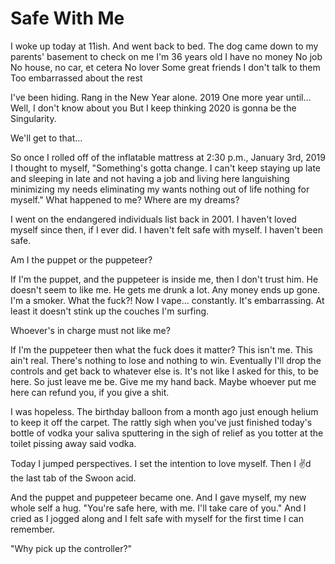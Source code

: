 # Safe With Me

I woke up today at 11ish.
And went back to bed.
The dog came down to my parents' basement
to check on me
I'm 36 years old
I have no money
No job
No house, no car, et cetera
No lover
Some great friends
I don't talk to them
Too embarrassed about the rest

I've been hiding.
Rang in the New Year alone.
2019
One more year until...
Well, I don't know about you
But I keep thinking 2020
is gonna be the Singularity.

We'll get to that…

So once I rolled off of the inflatable mattress
at 2:30 p.m., January 3rd, 2019
I thought to myself,
"Something's gotta change.
I can't keep staying up late
and sleeping in late
and not having a job
and living here
languishing
minimizing my needs
eliminating my wants
nothing out of life
nothing for myself."
What happened to me?
Where are my dreams?

I went on the endangered individuals list back in 2001.
I haven't loved myself since then, if I ever did.
I haven't felt safe with myself.
I haven't been safe.

Am I the puppet or the puppeteer?

If I'm the puppet,
and the puppeteer is inside me,
then I don't trust him.
He doesn't seem to like me.
He gets me drunk a lot.
Any money ends up gone.
I'm a smoker. What the fuck?!
Now I vape… constantly.
It's embarrassing.
At least it doesn't stink
up the couches I'm surfing.

Whoever's in charge must not like me?

If I'm the puppeteer
then what the fuck does it matter?
This isn't me.
This ain't real.
There's nothing to lose and nothing to win.
Eventually I'll drop the controls
and get back to whatever else is.
It's not like I asked for this,
to be here.
So just leave me be.
Give me my hand back.
Maybe whoever put me here can refund you,
if you give a shit.

I was hopeless.
The birthday balloon from a month ago
just enough helium to keep it off the carpet.
The rattly sigh when you've just finished
today's bottle of vodka
your saliva sputtering
in the sigh of relief
as you totter at the toilet
pissing away said vodka.

Today I jumped perspectives.
I set the intention to love myself.
Then I ✌️d the last tab of the Swoon acid.

And the puppet and puppeteer became one. And I gave myself, my new whole self a hug. "You're safe here, with me. I'll take care of you." And I cried as I jogged along and I felt safe with myself for the first time I can remember.

"Why pick up the controller?"
